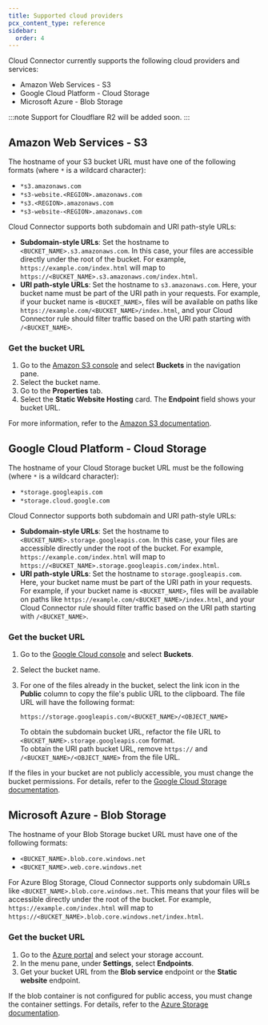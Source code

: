 ```yaml
---
title: Supported cloud providers
pcx_content_type: reference
sidebar:
  order: 4
---
```



Cloud Connector currently supports the following cloud providers and services:

- Amazon Web Services - S3
- Google Cloud Platform - Cloud Storage
- Microsoft Azure - Blob Storage

:::note
Support for Cloudflare R2 will be added soon.
:::

## Amazon Web Services - S3

The hostname of your S3 bucket URL must have one of the following formats (where `*` is a wildcard character):

- `*s3.amazonaws.com`
- `*s3-website.<REGION>.amazonaws.com`
- `*s3.<REGION>.amazonaws.com`
- `*s3-website-<REGION>.amazonaws.com`

Cloud Connector supports both subdomain and URI path-style URLs:

- **Subdomain-style URLs**: Set the hostname to `<BUCKET_NAME>.s3.amazonaws.com`. In this case, your files are accessible directly under the root of the bucket. For example, `https://example.com/index.html` will map to `https://<BUCKET_NAME>.s3.amazonaws.com/index.html`.
- **URI path-style URLs**: Set the hostname to `s3.amazonaws.com`. Here, your bucket name must be part of the URI path in your requests. For example, if your bucket name is `<BUCKET_NAME>`, files will be available on paths like `https://example.com/<BUCKET_NAME>/index.html`, and your Cloud Connector rule should filter traffic based on the URI path starting with `/<BUCKET_NAME>`.

### Get the bucket URL

1. Go to the [Amazon S3 console](https://console.aws.amazon.com/s3/) and select **Buckets** in the navigation pane.
2. Select the bucket name.
3. Go to the **Properties** tab.
4. Select the **Static Website Hosting** card. The **Endpoint** field shows your bucket URL.

For more information, refer to the [Amazon S3 documentation](https://docs.aws.amazon.com/AmazonS3/latest/userguide/EnableWebsiteHosting.html).

<Render file="cloud-connector-limit-bucket-to-cloudflare-ips" />

## Google Cloud Platform - Cloud Storage

The hostname of your Cloud Storage bucket URL must be the following (where `*` is a wildcard character):

- `*storage.googleapis.com`
- `*storage.cloud.google.com`

Cloud Connector supports both subdomain and URI path-style URLs:

- **Subdomain-style URLs**: Set the hostname to `<BUCKET_NAME>.storage.googleapis.com`. In this case, your files are accessible directly under the root of the bucket. For example, `https://example.com/index.html` will map to `https://<BUCKET_NAME>.storage.googleapis.com/index.html`.
- **URI path-style URLs**: Set the hostname to `storage.googleapis.com`. Here, your bucket name must be part of the URI path in your requests. For example, if your bucket name is `<BUCKET_NAME>`, files will be available on paths like `https://example.com/<BUCKET_NAME>/index.html`, and your Cloud Connector rule should filter traffic based on the URI path starting with `/<BUCKET_NAME>`.

### Get the bucket URL

1. Go to the [Google Cloud console](https://console.cloud.google.com/storage/browser) and select **Buckets**.
2. Select the bucket name.
3. For one of the files already in the bucket, select the link icon in the **Public** column to copy the file's public URL to the clipboard. The file URL will have the following format:

   `https://storage.googleapis.com/<BUCKET_NAME>/<OBJECT_NAME>`

   To obtain the subdomain bucket URL, refactor the file URL to `<BUCKET_NAME>.storage.googleapis.com` format.<br/>
   To obtain the URI path bucket URL, remove `https://` and `/<BUCKET_NAME>/<OBJECT_NAME>` from the file URL.

If the files in your bucket are not publicly accessible, you must change the bucket permissions. For details, refer to the [Google Cloud Storage documentation](https://cloud.google.com/storage/docs/access-control/making-data-public#buckets).

<Render file="cloud-connector-limit-bucket-to-cloudflare-ips" />

## Microsoft Azure - Blob Storage

The hostname of your Blob Storage bucket URL must have one of the following formats:

- `<BUCKET_NAME>.blob.core.windows.net`
- `<BUCKET_NAME>.web.core.windows.net`

For Azure Blog Storage, Cloud Connector supports only subdomain URLs like `<BUCKET_NAME>.blob.core.windows.net`. This means that your files will be accessible directly under the root of the bucket. For example, `https://example.com/index.html` will map to `https://<BUCKET_NAME>.blob.core.windows.net/index.html`.

### Get the bucket URL

1. Go to the [Azure portal](https://portal.azure.com/) and select your storage account.
2. In the menu pane, under **Settings**, select **Endpoints**.
3. Get your bucket URL from the **Blob service** endpoint or the **Static website** endpoint.

If the blob container is not configured for public access, you must change the container settings. For details, refer to the [Azure Storage documentation](https://learn.microsoft.com/en-us/azure/storage/blobs/anonymous-read-access-configure?tabs=portal).

<Render file="cloud-connector-limit-bucket-to-cloudflare-ips" />
